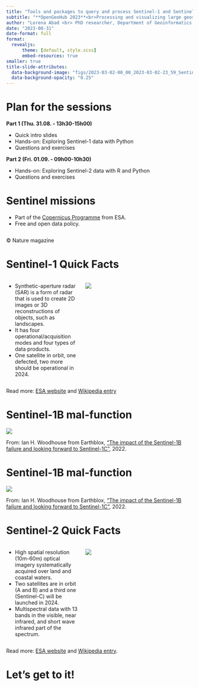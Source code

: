 ```yaml
---
title: "Tools and packages to query and process Sentinel-1 and Sentinel-2 data with R and Python"
subtitle: "**OpenGeoHub 2023**<br>Processing and visualizing large geospatial data using R, Python and Julia"
author: "Lorena Abad <br> PhD researcher, Department of Geoinformatics - Z_GIS, University of Salzburg"
date: "2023-08-31"
date-format: full
format: 
  revealjs:
      theme: [default, style.scss]
      embed-resources: true
smaller: true
title-slide-attributes:
  data-background-image: "figs/2023-03-02-00_00_2023-03-02-23_59_Sentinel-2_L2A_SWIR.png"
  data-background-opacity: "0.25"
---
```


# Plan for the sessions

**Part 1 (Thu. 31.08. - 13h30-15h00)**

- Quick intro slides 
- Hands-on: Exploring Sentinel-1 data with Python
- Questions and exercises

**Part 2 (Fri. 01.09. - 09h00-10h30)**

- Hands-on: Exploring Sentinel-2 data with R and Python
- Questions and exercises


# Sentinel missions
- Part of the [Copernicus Programme](https://en.wikipedia.org/wiki/Copernicus_Programme) from ESA.
- Free and open data policy.

![[](https://www.nature.com/articles/508160a)](https://media.springernature.com/lw703/springer-static/image/art%3A10.1038%2F508160a/MediaObjects/41586_2014_Article_BF508160a_Figc_HTML.png?as=webp)

::: aside
© Nature magazine
:::

# Sentinel-1 Quick Facts

:::: {.columns}

::: {.column width="40%"}
- Synthetic-aperture radar (SAR) is a form of radar that is used to create 2D images or 3D reconstructions of objects, such as landscapes.
- It has four operational/acquisition modes and four types of data products.
- One satellite in orbit, one defected, two more should be operational in 2024.
:::

::: {.column width="60%"}

![](https://sentinel.esa.int/documents/247904/4603794/Sentinel-1-Infographic.jpg)
:::

::::


Read more: [ESA website](https://sentinels.copernicus.eu/web/sentinel/missions/sentinel-1) and [Wikipedia entry](https://en.wikipedia.org/wiki/Sentinel-1)

# Sentinel-1B mal-function

![](https://uploads-ssl.webflow.com/60d1d38b8d988b72add3acc5/62fcaed4d56a117f8d894550_Sentinel-1B-image1-earth-blox.png)

From: Ian H. Woodhouse from Earthblox, ["The impact of the Sentinel-1B failure and looking forward to Sentinel-1C"](https://www.earthblox.io/blog/the-impact-of-the-sentinel-1b-failure-and-looking-forward-to-sentinel-1c), 2022.

# Sentinel-1B mal-function

![](https://uploads-ssl.webflow.com/60d1d38b8d988b72add3acc5/62fcae8f003ceb4d8adb0fb8_Sentinel-1B-image2-earth-blox.png)

From: Ian H. Woodhouse from Earthblox, ["The impact of the Sentinel-1B failure and looking forward to Sentinel-1C"](https://www.earthblox.io/blog/the-impact-of-the-sentinel-1b-failure-and-looking-forward-to-sentinel-1c), 2022.

# Sentinel-2 Quick Facts

:::: {.columns}

::: {.column width="40%"}
- High spatial resolution (10m-60m) optical imagery systematically acquired over land and coastal waters.
- Two satellites are in orbit (A and B) and a third one (Sentinel-C) will be launched in 2024.
- Multispectral data with 13 bands in the visible, near infrared, and short wave infrared part of the spectrum.
:::

::: {.column width="60%"}
![](https://sentinels.copernicus.eu/documents/247904/4180891/Sentinel-2-infographic-tm.jpg)

:::

::::

Read more: [ESA website](https://sentinels.copernicus.eu/web/sentinel/missions/sentinel-2) and [Wikipedia entry](https://en.wikipedia.org/wiki/Sentinel-2).


# Let's get to it!
